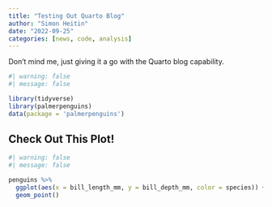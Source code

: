 ```yaml
---
title: "Testing Out Quarto Blog"
author: "Simon Heitin"
date: "2022-09-25"
categories: [news, code, analysis]
---
```


Don't mind me, just giving it a go with the Quarto blog capability. 

```r
#| warning: false
#| message: false

library(tidyverse)
library(palmerpenguins)
data(package = 'palmerpenguins')
```
## Check Out This Plot!
```r
#| warning: false
#| message: false

penguins %>%
  ggplot(aes(x = bill_length_mm, y = bill_depth_mm, color = species)) +
  geom_point()
```

